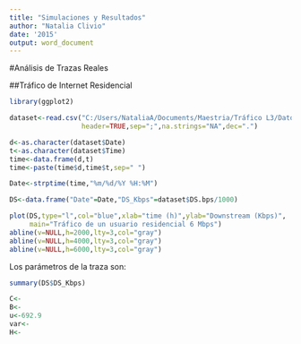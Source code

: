 ```yaml
---
title: "Simulaciones y Resultados"
author: "Natalia Clivio"
date: '2015'
output: word_document
---
```

#Análisis de Trazas Reales

##Tráfico de Internet Residencial

```r
library(ggplot2)

dataset<-read.csv("C:/Users/NataliaA/Documents/Maestria/Tráfico L3/Datos/Bitrate+for+CM_week.csv",
                  header=TRUE,sep=";",na.strings="NA",dec=".")

d<-as.character(dataset$Date)
t<-as.character(dataset$Time)
time<-data.frame(d,t)
time<-paste(time$d,time$t,sep=" ")

Date<-strptime(time,"%m/%d/%Y %H:%M")

DS<-data.frame("Date"=Date,"DS_Kbps"=dataset$DS.bps/1000)

plot(DS,type="l",col="blue",xlab="time (h)",ylab="Downstream (Kbps)",
     main="Tráfico de un usuario residencial 6 Mbps")
abline(v=NULL,h=2000,lty=3,col="gray")
abline(v=NULL,h=4000,lty=3,col="gray")
abline(v=NULL,h=6000,lty=3,col="gray")
````

Los parámetros de la traza son:

````r
summary(DS$DS_Kbps)

C<-
B<-
u<-692.9
var<-
H<-
````

